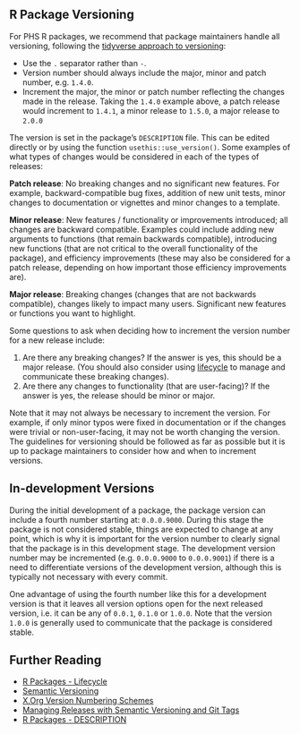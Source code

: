 ## R Package Versioning
For PHS R packages, we recommend that package maintainers handle all versioning, following the [tidyverse approach to versioning](https://r-pkgs.org/lifecycle.html#sec-lifecycle-version-number-tidyverse){target="_blank"}:

-	Use the `.` separator rather than `-`.
-	Version number should always include the major, minor and patch number, e.g. `1.4.0`. 
-	Increment the major, the minor or patch number reflecting the changes made in the release. Taking the `1.4.0` example above, a patch release would increment to `1.4.1`, a minor release to `1.5.0`, a major release to `2.0.0`

The version is set in the package's `DESCRIPTION` file. This can be edited directly or by using the function `usethis::use_version()`. Some examples of what types of changes would be considered in each of the types of releases:

**Patch release**: No breaking changes and no significant new features. For example, backward-compatible bug fixes, addition of new unit tests, minor changes to documentation or vignettes and minor changes to a template.

**Minor release**: New features / functionality or improvements introduced; all changes are backward compatible. Examples could include adding new arguments to functions (that remain backwards compatible), introducing new functions (that are not critical to the overall functionality of the package), and efficiency improvements (these may also be considered for a patch release, depending on how important those efficiency improvements are).  

**Major release**: Breaking changes (changes that are not backwards compatible), changes likely to impact many users. Significant new features or functions you want to highlight.

Some questions to ask when deciding how to increment the version number for a new release include:

1. Are there any breaking changes?
If the answer is yes, this should be a major release. (You should also consider using [lifecycle](https://lifecycle.r-lib.org/articles/communicate.html) to manage and communicate these breaking changes).
2. Are there any changes to functionality (that are user-facing)?
If the answer is yes, the release should be minor or major.

Note that it may not always be necessary to increment the version. For example, if only minor typos were fixed in documentation or if the changes were trivial or non-user-facing, it may not be worth changing the version. The guidelines for versioning should be followed as far as possible but it is up to package maintainers to consider how and when to increment versions.

## In-development Versions
During the initial development of a package, the package version can include a fourth number starting at: `0.0.0.9000`. During this stage the package is not considered stable, things are expected to change at any point, which is why it is important for the version number to clearly signal that the package is in this development stage. The development version number may be incremented (e.g. `0.0.0.9000` to `0.0.0.9001`) if there is a need to differentiate versions of the development version, although this is typically not necessary with every commit.  

One advantage of using the fourth number like this for a development version is that it leaves all version options open for the next released version, i.e. it can be any of `0.0.1`, `0.1.0` or `1.0.0`. Note that the version `1.0.0` is generally used to communicate that the package is considered stable.

## Further Reading
- [R Packages - Lifecycle](https://r-pkgs.org/lifecycle.html){target="_blank"}  
- [Semantic Versioning](https://semver.org){target="_blank"}  
- [X.Org Version Numbering Schemes](https://www.x.org/releases/X11R7.7/doc/xorg-docs/Versions.html){target="_blank"}  
- [Managing Releases with Semantic Versioning and Git Tags](https://www.gitkraken.com/gitkon/semantic-versioning-git-tags){target="_blank"}  
- [R Packages - DESCRIPTION](https://r-pkgs.org/description.html){target="_blank"}
